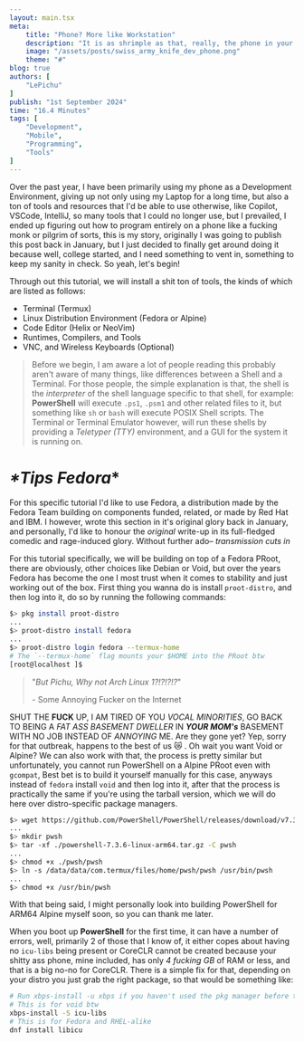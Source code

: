 ```yaml
---
layout: main.tsx
meta:
    title: "Phone? More like Workstation"
    description: "It is as shrimple as that, really, the phone in your pocket can indeed be a programming war machine."
    image: "/assets/posts/swiss_army_knife_dev_phone.png"
    theme: "#"
blog: true
authors: [
	"LePichu"
]
publish: "1st September 2024"
time: "16.4 Minutes"
tags: [
    "Development",
    "Mobile",
    "Programming",
    "Tools"
]
---
```

Over the past year, I have been primarily using my phone as a Development Environment, giving up not only using my Laptop for a long time, but also a ton of tools and resources that I'd be able to use otherwise, like Copilot, VSCode, IntelliJ, so many tools that I could no longer use, but I prevailed, I ended up figuring out how to program entirely on a phone like a fucking monk or pilgrim of sorts, this is my story, originally I was going to publish this post back in January, but I just decided to finally get around doing it because well, college started, and I need something to vent in, something to keep my sanity in check. So yeah, let's begin!

Through out this tutorial, we will install a shit ton of tools, the kinds of which are listed as follows:
- Terminal (Termux)
- Linux Distribution Environment (Fedora or Alpine)
- Code Editor (Helix or NeoVim)
- Runtimes, Compilers, and Tools
- VNC, and Wireless Keyboards (Optional)

> Before we begin, I am aware a lot of people reading this probably aren't aware of many things, like differences between a Shell and a Terminal. For those people, the simple explanation is that, the shell is the *interpreter* of the shell language specific to that shell, for example: **PowerShell** will execute `.ps1`, `.psm1` and other related files to it, but something like `sh` or `bash` will execute POSIX Shell scripts. The Terminal or Terminal Emulator however, will run these shells by providing a *Teletyper (TTY)* environment, and a GUI for the system it is running on.

# *\*Tips Fedora*\*
For this specific tutorial I'd like to use Fedora, a distribution made by the Fedora Team building on components funded, related, or made by Red Hat and IBM. I however, wrote this section in it's original glory back in January, and personally, I'd like to honour the *original* write-up in its full-fledged comedic and rage-induced glory. Without further ado– *transmission cuts in*

For this tutorial specifically, we will be building on top of a Fedora PRoot, there are obviously, other choices like Debian or Void, but over the years Fedora has become the one I most trust when it comes to stability and just working out of the box. First thing you wanna do is install `proot-distro`, and then log into it, do so by running the following commands:

```sh
$> pkg install proot-distro
...
$> proot-distro install fedora
...
$> proot-distro login fedora --termux-home
# The `--termux-home` flag mounts your $HOME into the PRoot btw
[root@localhost ]$
```

> "*But Pichu, Why not Arch Linux 1?!?!?!?*"
>
> \- Some Annoying Fucker on the Internet

SHUT THE **FUCK** UP, I AM TIRED OF YOU *VOCAL MINORITIES*, GO BACK TO BEING A *FAT ASS BASEMENT DWELLER* IN ***YOUR MOM's*** BASEMENT WITH NO JOB INSTEAD OF *ANNOYING* ME. Are they gone yet? Yep, sorry for that outbreak, happens to the best of us 😿 . Oh wait you want Void or Alpine? We can also work with that, the process is pretty similar but unfortunately, you cannot run PowerShell on a Alpine PRoot even with `gcompat`, Best bet is to build it yourself manually for this case, anyways instead of `fedora` install `void` and then log into it, after that the process is practically the same if you're using the tarball version, which we will do here over distro-specific package managers.

```sh
$> wget https://github.com/PowerShell/PowerShell/releases/download/v7.3.6/powershell-7.3.6-linux-arm64.tar.gz
...
$> mkdir pwsh
$> tar -xf ./powershell-7.3.6-linux-arm64.tar.gz -C pwsh
...
$> chmod +x ./pwsh/pwsh
$> ln -s /data/data/com.termux/files/home/pwsh/pwsh /usr/bin/pwsh
...
$> chmod +x /usr/bin/pwsh
```

With that being said, I might personally look into building PowerShell for ARM64 Alpine myself soon, so you can thank me later.  

When you boot up **PowerShell** for the first time, it can have a number of errors, well, primarily 2 of those that I know of, it either copes about having no `icu-libs` being present or CoreCLR cannot be created because your shitty ass phone, mine included, has only *4 fucking GB* of RAM or less, and that is a big no-no for CoreCLR. There is a simple fix for that, depending on your distro you just grab the right package, so that would be something like:

```sh
# Run xbps-install -u xbps if you haven't used the pkg manager before this command
# This is for void btw
xbps-install -S icu-libs
# This is for Fedora and RHEL-alike
dnf install libicu
```